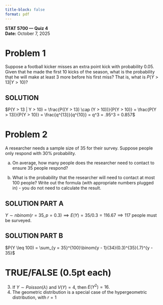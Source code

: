 ```yaml
---
title-block: false
format: pdf
---
```


**STAT 5700 — Quiz 4**  
**Date:** October 7, 2025  
\textbf{\textcolor{red}{SOLUTIONS}}

# Problem 1

Suppose a football kicker misses an extra point kick with probability 0.05. Given that he made the first 10 kicks of the season, what is the probability that he will make at least 3 more before his first miss? That is, what is $P(Y > 13 | Y > 10)$?  

## SOLUTION 

$P(Y > 13 | Y > 10) = \frac{P((Y > 13) \cap (Y > 10))}{P(Y > 10)} = \frac{P(Y > 13)}{P(Y > 10)} = \frac{q^{13}}{q^{10}} = q^3 = .95^3 = 0.857$


# Problem 2

A researcher needs a sample size of 35 for their survey. Suppose people only respond with 30% probability. 

a) On average, how many people does the researcher need to contact to ensure 35 people respond? 

b) What is the probability that the researcher will need to contact at most 100 people? Write out the formula (with appropriate numbers plugged in) - you do not need to calculate the result. 

## SOLUTION PART A

$Y \sim nbinom(r = 35, p = 0.3) \implies E(Y) = 35/0.3 = 116.67 \implies 117$ people must be surveyed.

## SOLUTION PART B

$P(Y \leq 100) = \sum_{y = 35}^{100}\binom{y - 1}{34}(0.3)^{35}(.7)^{y - 35}$

# TRUE/FALSE (0.5pt each)

3. \textcolor{red}{FALSE} If $Y\sim Poisson(\lambda)$ and $V(Y) = 4$, then $E(Y^2) = 16$.
4. \textcolor{red}{FALSE} The geometric distribution is a special case of the hypergeometric distribution, with $r = 1$
